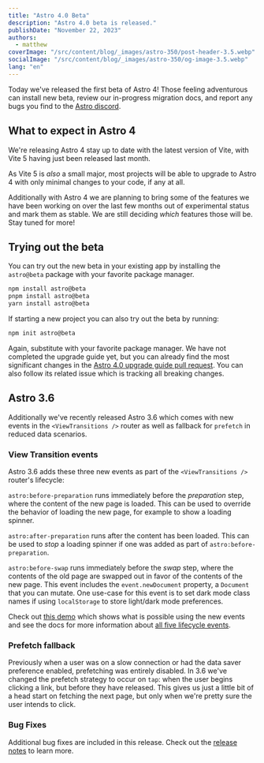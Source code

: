 ```yaml
---
title: "Astro 4.0 Beta"
description: "Astro 4.0 beta is released."
publishDate: "November 22, 2023"
authors:
  - matthew
coverImage: "/src/content/blog/_images/astro-350/post-header-3.5.webp"
socialImage: "/src/content/blog/_images/astro-350/og-image-3.5.webp"
lang: "en"
---
```


Today we've released the first beta of Astro 4! Those feeling adventurous can install new beta, review our in-progress migration docs, and report any bugs you find to the [Astro discord](https://astro.build/chat).

## What to expect in Astro 4

We're releasing Astro 4 stay up to date with the latest version of Vite, with Vite 5 having just been released last month.

As Vite 5 is *also* a small major, most projects will be able to upgrade to Astro 4 with only minimal changes to your code, if any at all.

Additionally with Astro 4 we are planning to bring some of the features we have been working on over the last few months out of experimental status and mark them as stable. We are still deciding *which* features those will be. Stay tuned for more!

## Trying out the beta

You can try out the new beta in your existing app by installing the `astro@beta` package with your favorite package manager.

```sh
npm install astro@beta
pnpm install astro@beta
yarn install astro@beta
```

If starting a new project you can also try out the beta by running:

```sh
npm init astro@beta
```

Again, substitute with your favorite package manager. We have not completed the upgrade guide yet, but you can already find the most significant changes in the [Astro 4.0 upgrade guide pull request](https://github.com/withastro/docs/pull/5481). You can also follow its related issue which is tracking all breaking changes.

## Astro 3.6

Additionally we've recently released Astro 3.6 which comes with new events in the `<ViewTransitions />` router as well as fallback for `prefetch` in reduced data scenarios.

### View Transition events

Astro 3.6 adds these three new events as part of the `<ViewTransitions />` router's lifecycle:

`astro:before-preparation` runs immediately before the *preparation* step, where the content of the new page is loaded. This can be used to override the behavior of loading the new page, for example to show a loading spinner.

`astro:after-preparation` runs after the content has been loaded. This can be used to *stop* a loading spinner if one was added as part of `astro:before-preparation`.

`astro:before-swap` runs immediately before the *swap* step, where the contents of the old page are swapped out in favor of the contents of the new page. This event includes the `event.newDocument` property, a `Document` that you can mutate. One use-case for this event is to set dark mode class names if using `localStorage` to store light/dark mode preferences.

Check out [this demo](https://events-3bg.pages.dev/) which shows what is possible using the new events and see the docs for more information about [all five lifecycle events](https://docs.astro.build/en/guides/view-transitions/#lifecycle-events).

### Prefetch fallback

Previously when a user was on a slow connection or had the data saver preference enabled, prefetching was entirely disabled. In 3.6 we've changed the prefetch strategy to occur on `tap`: when the user begins clicking a link, but before they have released. This gives us just a little bit of a head start on fetching the next page, but only when we're pretty sure the user intends to click.

### Bug Fixes

Additional bug fixes are included in this release. Check out the [release notes](https://github.com/withastro/astro/blob/main/packages/astro/CHANGELOG.md#360) to learn more.
